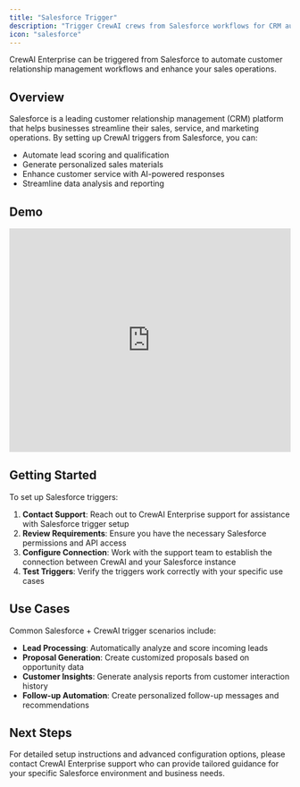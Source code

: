 ```yaml
---
title: "Salesforce Trigger"
description: "Trigger CrewAI crews from Salesforce workflows for CRM automation"
icon: "salesforce"
---
```


CrewAI Enterprise can be triggered from Salesforce to automate customer relationship management workflows and enhance your sales operations.

## Overview

Salesforce is a leading customer relationship management (CRM) platform that helps businesses streamline their sales, service, and marketing operations. By setting up CrewAI triggers from Salesforce, you can:

- Automate lead scoring and qualification
- Generate personalized sales materials
- Enhance customer service with AI-powered responses
- Streamline data analysis and reporting

## Demo

<Frame>
    <iframe width="100%" height="400" src="https://www.youtube.com/embed/oJunVqjjfu4" title="YouTube video player" frameborder="0" allow="accelerometer; autoplay; clipboard-write; encrypted-media; gyroscope; picture-in-picture" allowfullscreen></iframe>
</Frame>

## Getting Started

To set up Salesforce triggers:

1. **Contact Support**: Reach out to CrewAI Enterprise support for assistance with Salesforce trigger setup
2. **Review Requirements**: Ensure you have the necessary Salesforce permissions and API access
3. **Configure Connection**: Work with the support team to establish the connection between CrewAI and your Salesforce instance
4. **Test Triggers**: Verify the triggers work correctly with your specific use cases

## Use Cases

Common Salesforce + CrewAI trigger scenarios include:

- **Lead Processing**: Automatically analyze and score incoming leads
- **Proposal Generation**: Create customized proposals based on opportunity data
- **Customer Insights**: Generate analysis reports from customer interaction history
- **Follow-up Automation**: Create personalized follow-up messages and recommendations

## Next Steps

For detailed setup instructions and advanced configuration options, please contact CrewAI Enterprise support who can provide tailored guidance for your specific Salesforce environment and business needs. 